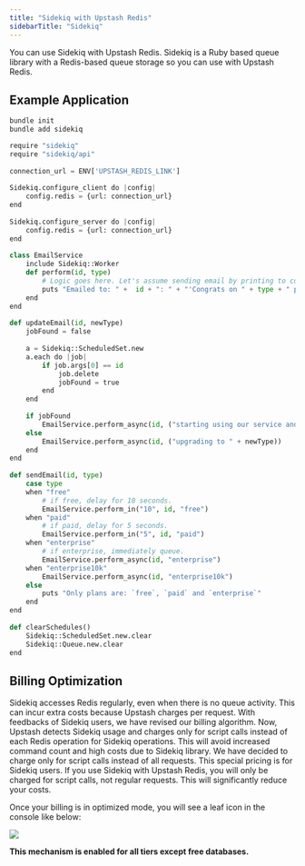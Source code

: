 ```yaml
---
title: "Sidekiq with Upstash Redis"
sidebarTitle: "Sidekiq"
---
```



You can use Sidekiq with Upstash Redis. Sidekiq is a Ruby based queue library with a Redis-based queue storage so you can use with Upstash Redis.

## Example Application

```bash
bundle init 
bundle add sidekiq
```


```python
require "sidekiq"
require "sidekiq/api"
 
connection_url = ENV['UPSTASH_REDIS_LINK']
 
Sidekiq.configure_client do |config|
    config.redis = {url: connection_url}
end
 
Sidekiq.configure_server do |config|
    config.redis = {url: connection_url}
end
 
class EmailService
    include Sidekiq::Worker
    def perform(id, type)
        # Logic goes here. Let's assume sending email by printing to console.
        puts "Emailed to: " +  id + ": " + "'Congrats on " + type + " plan.'"
    end
end
 
def updateEmail(id, newType)
    jobFound = false
 
    a = Sidekiq::ScheduledSet.new
    a.each do |job|
        if job.args[0] == id
            job.delete
            jobFound = true
        end
    end
 
    if jobFound
        EmailService.perform_async(id, ("starting using our service and upgrading it to " + newType))
    else
        EmailService.perform_async(id, ("upgrading to " + newType))
    end
end
 
def sendEmail(id, type)
    case type
    when "free"
        # if free, delay for 10 seconds.
        EmailService.perform_in("10", id, "free")
    when "paid"
        # if paid, delay for 5 seconds.
        EmailService.perform_in("5", id, "paid")
    when "enterprise"
        # if enterprise, immediately queue.
        EmailService.perform_async(id, "enterprise")
    when "enterprise10k"
        EmailService.perform_async(id, "enterprise10k")
    else
        puts "Only plans are: `free`, `paid` and `enterprise`"
    end
end
 
def clearSchedules()
    Sidekiq::ScheduledSet.new.clear
    Sidekiq::Queue.new.clear
end
```

## Billing Optimization
Sidekiq accesses Redis regularly, even when there is no queue activity. This can incur extra costs because Upstash charges per request. With feedbacks of Sidekiq users, we have revised our billing algorithm. Now, Upstash detects Sidekiq usage and charges only for script calls instead of each Redis operation for Sidekiq operations. This will avoid increased command count and high costs due to Sidekiq library.
We have decided to charge only for script calls instead of all requests. This special pricing is for Sidekiq users. If you use Sidekiq with Upstash Redis, you will only be charged for script calls, not regular requests. This will significantly reduce your costs. 

Once your billing is in optimized mode, you will see a leaf icon in the console like below: 

<Frame>
    <img src="/img/eco-icon.png" />
</Frame>

**This mechanism is enabled for all tiers except free databases.**








